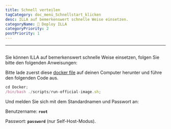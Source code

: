 ```yaml
---
title: Schnell verteilen
tagCategory: doc_menü_Schnellstart_klicken
desc: ILLA auf bemerkenswert schnelle Weise einsetzen.
categoryName: 👷 Deploy ILLA
categoryPriority: 2
postPriority: 1
---
```


* * *

## <h2 hidden>Schnell verteilen</h2>

Sie können ILLA auf bemerkenswert schnelle Weise einsetzen, folgen Sie bitte den folgenden Anweisungen:

Bitte lade zuerst diese [docker file](https://github.com/illacloud/deploy-illa-manually/tree/main/docker) auf deinen Computer herunter und führe den folgenden Code aus.

```jsx
cd Docker;
/bin/bash ./scripts/run-official-image.sh;
```

Und melden Sie sich mit dem Standardnamen und Passwort an:

Benutzername: **`root`**

Passwort: **`password`** (nur Self-Host-Modus).
